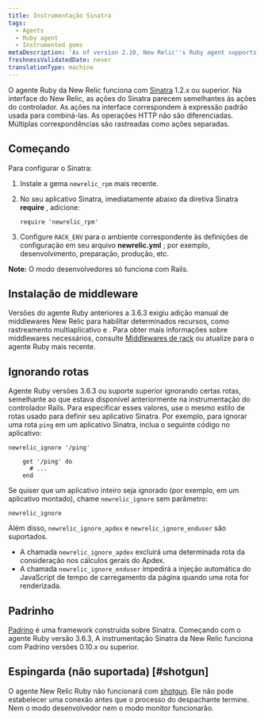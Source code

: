 ```yaml
---
title: Instrumentação Sinatra
tags:
  - Agents
  - Ruby agent
  - Instrumented gems
metaDescription: 'As of version 2.10, New Relic''s Ruby agent supports Sinatra 1.2.x or higher.'
freshnessValidatedDate: never
translationType: machine
---
```


O agente Ruby da New Relic funciona com [Sinatra](http://www.sinatrarb.com/) 1.2.x ou superior. Na interface do New Relic, as ações do Sinatra parecem semelhantes às ações do controlador. As ações na interface correspondem à expressão padrão usada para combiná-las. As operações HTTP não são diferenciadas. Múltiplas correspondências são rastreadas como ações separadas.

## Começando

Para configurar o Sinatra:

1. Instale a gema `newrelic_rpm` mais recente.

2. No seu aplicativo Sinatra, imediatamente abaixo da diretiva Sinatra <DNT>**require**</DNT> , adicione:

   ```
   require 'newrelic_rpm'
   ```

3. Configure `RACK_ENV` para o ambiente correspondente às definições de configuração em seu arquivo <DNT>**newrelic.yml**</DNT> ; por exemplo, desenvolvimento, preparação, produção, etc.

<DNT>**Note:**</DNT> O modo desenvolvedores só funciona com Rails.

## Instalação de middleware

Versões do agente Ruby anteriores a 3.6.3 exigiu adição manual de middlewares New Relic para habilitar determinados recursos, como rastreamento multiaplicativo e <InlinePopover type="browser"/>. Para obter mais informações sobre middlewares necessários, consulte [Middlewares de rack](/docs/ruby/rack-middlewares) ou atualize para o agente Ruby mais recente.

## Ignorando rotas

Agente Ruby versões 3.6.3 ou suporte superior ignorando certas rotas, semelhante ao que estava disponível anteriormente na instrumentação do controlador Rails. Para especificar esses valores, use o mesmo estilo de rotas usado para definir seu aplicativo Sinatra. Por exemplo, para ignorar uma rota `ping` em um aplicativo Sinatra, inclua o seguinte código no aplicativo:

```
newrelic_ignore '/ping'

    get '/ping' do
      # ...
    end
```

Se quiser que um aplicativo inteiro seja ignorado (por exemplo, em um aplicativo montado), chame `newrelic_ignore` sem parâmetro:

```
newrelic_ignore
```

Além disso, `newrelic_ignore_apdex` e `newrelic_ignore_enduser` são suportados.

* A chamada `newrelic_ignore_apdex` excluirá uma determinada rota da consideração nos cálculos gerais do Apdex.
* A chamada `newrelic_ignore_enduser` impedirá a injeção automática do JavaScript de tempo de carregamento da página quando uma rota for renderizada.

## Padrinho

[Padrino](http://www.padrinorb.com/ "O link abre em uma nova janela") é uma framework construída sobre Sinatra. Começando com o agente Ruby versão 3.6.3, A instrumentação Sinatra da New Relic funciona com Padrino versões 0.10.x ou superior.

## Espingarda (não suportada) [#shotgun]

O agente New Relic Ruby não funcionará com [shotgun](http://rubygems.org/gems/shotgun "O link abre em uma nova janela"). Ele não pode estabelecer uma conexão antes que o processo do despachante termine. Nem o modo desenvolvedor nem o modo monitor funcionarão.